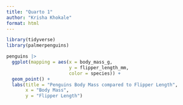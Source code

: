 ```yaml
---
title: "Quarto 1"
author: "Krisha Khokale"
format: html
---
```


```r
library(tidyverse)
library(palmerpenguins)
```

```r
penguins |>
  ggplot(mapping = aes(x = body_mass_g,
                       y = flipper_length_mm,
                       color = species)) +
  geom_point() +
  labs(title = "Penguins Body Mass compared to Flipper Length",
       x = "Body Mass",
       y = "Flipper Length")
```

